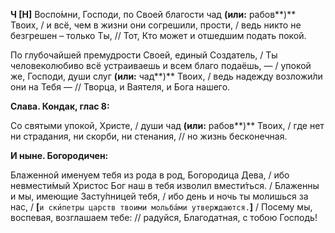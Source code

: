 **Ч [Н]** Воспо́мни, Господи, по Своей благости чад **(или:** рабов**)** Твоих, / и всё, чем в жизни они согрешили, прости, / ведь никто не безгрешен – только Ты, // Тот, Кто может и отшедшим подать покой.

По глубочайшей премудрости Своей, единый Создатель, / Ты человеколюбиво всё устраиваешь и всем благо подаёшь, — / упокой же, Господи, души слуг **(или:** чад**)** Твоих, / ведь надежду возложи́ли они на Тебя — // Творца, и Ваятеля, и Бога нашего.

**Слава. Кондак, глас 8:**

Со святыми упокой, Христе, / души чад **(или:** рабов**)** Твоих, / где нет ни страдания, ни скорби, ни стенания, // но жизнь бесконечная.

**И ныне. Богородичен:**

Блаженной именуем тебя из рода в род, Богородица Дева, / ибо невмести́мый Христос Бог наш в тебя изволил вмести́ться. / Блаженны и мы, имеющие Засту́пницей тебя, / ибо день и ночь ты молишься за нас, / **[**`и ски́петры царств твоими мольба́ми утверждаются.`**]** / Посему мы, воспевая, возглашаем тебе: // радуйся, Благодатная, с тобою Господь!
